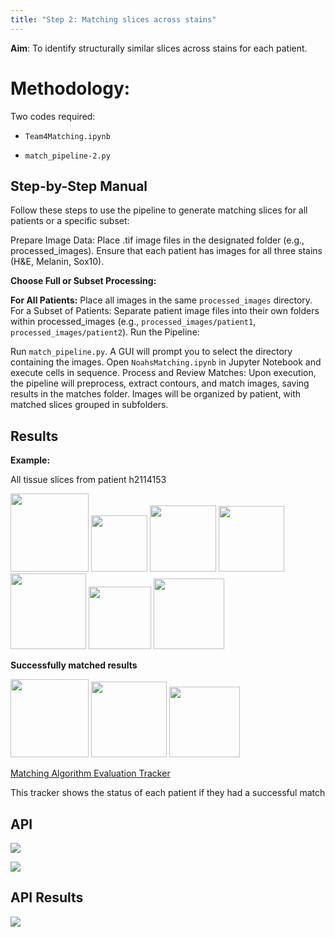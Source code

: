 ```yaml
---
title: "Step 2: Matching slices across stains"
---
```


**Aim**: To identify structurally similar slices across stains for each patient.

# **Methodology**:

Two codes required:

-   `Team4Matching.ipynb`

-   `match_pipeline-2.py`

## Step-by-Step Manual

Follow these steps to use the pipeline to generate matching slices for all patients or a specific subset:

Prepare Image Data: Place .tif image files in the designated folder (e.g., processed_images). Ensure that each patient has images for all three stains (H&E, Melanin, Sox10).

**Choose Full or Subset Processing:**

**For All Patients:** Place all images in the same `processed_images` directory. For a Subset of Patients: Separate patient image files into their own folders within processed_images (e.g., `processed_images/patient1`, `processed_images/patient2`). Run the Pipeline:

Run `match_pipeline.py`. A GUI will prompt you to select the directory containing the images. Open `NoahsMatching.ipynb` in Jupyter Notebook and execute cells in sequence. Process and Review Matches: Upon execution, the pipeline will preprocess, extract contours, and match images, saving results in the matches folder. Images will be organized by patient, with matched slices grouped in subfolders.

## Results

**Example:**

All tissue slices from patient h2114153

![](step%202%20images/slice1.png){width="125"} ![](step%202%20images/slice4.png){width="90"} ![](step%202%20images/slice5.png){width="106"} ![](step%202%20images/slice6.png){width="105"} ![](step%202%20images/slice2.png){width="121"} ![](step%202%20images/slice7.png){width="100"} ![](step%202%20images/slice3.png){width="113"}

**Successfully matched results**

![](step%202%20images/slice1.png){width="125"} ![](step%202%20images/slice2.png){width="121"} ![](step%202%20images/slice3.png){width="113"}

[Matching Algorithm Evaluation Tracker](https://docs.google.com/spreadsheets/d/1ftfgVTarxCAADnrV4wQ9Plx2EjlHfv4KF3QgBLAyV2A/edit?gid=1717311473#gid=1717311473)

This tracker shows the status of each patient if they had a successful match

## API

![](step%202%20images/step%202%20API%20image%201.png)

![](step%202%20images/step%202%20API%20image%202.png)

## API Results

![](step%202%20images/step%202%20API%20image%203.png)
